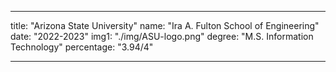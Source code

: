 ---

title: "Arizona State University"
name: "Ira A. Fulton School of Engineering"
date: "2022-2023"
img1: "./img/ASU-logo.png"
degree: "M.S. Information Technology"
percentage: "3.94/4"

---